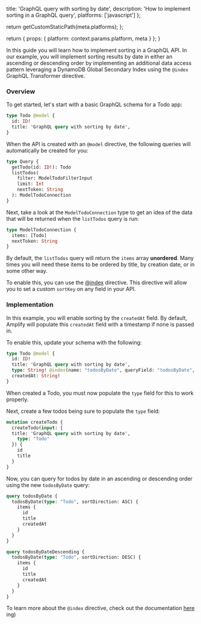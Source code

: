 
  title: 'GraphQL query with sorting by date',
  description: 'How to implement sorting in a GraphQL query',
  platforms: ['javascript']
};

  return getCustomStaticPath(meta.platforms);
};

  return {
    props: {
      platform: context.params.platform,
      meta
    }
  };
}

In this guide you will learn how to implement sorting in a GraphQL API. In our example, you will implement sorting results by date in either an ascending or descending order by implementing an additional data access pattern leveraging a DynamoDB Global Secondary Index using the `@index` GraphQL Transformer directive.

### Overview

To get started, let's start with a basic GraphQL schema for a Todo app:

```graphql
type Todo @model {
  id: ID!
  title: 'GraphQL query with sorting by date',
}
```

When the API is created with an `@model` directive, the following queries will automatically be created for you:

```graphql
type Query {
  getTodo(id: ID!): Todo
  listTodos(
    filter: ModelTodoFilterInput
    limit: Int
    nextToken: String
  ): ModelTodoConnection
}
```

Next, take a look at the `ModelTodoConnection` type to get an idea of the data that will be returned when the `listTodos` query is run:

```graphql
type ModelTodoConnection {
  items: [Todo]
  nextToken: String
}
```

By default, the `listTodos` query will return the `items` array **unordered**. Many times you will need these items to be ordered by title, by creation date, or in some other way.

To enable this, you can use the [@index](/cli/graphql/data-modeling) directive. This directive will allow you to set a custom `sortKey` on any field in your API.

### Implementation

In this example, you will enable sorting by the `createdAt` field. By default, Amplify will populate this `createdAt` field with a timestamp if none is passed in.

To enable this, update your schema with the following:

```graphql
type Todo @model {
  id: ID!
  title: 'GraphQL query with sorting by date',
  type: String! @index(name: "todosByDate", queryField: "todosByDate", sortKeyFields: ["createdAt"])
  createdAt: String!
}
```

<Callout>

When created a Todo, you must now populate the `type` field for this to work properly.

</Callout>

Next, create a few todos being sure to populate the `type` field:

```graphql
mutation createTodo {
  createTodo(input: {
  title: 'GraphQL query with sorting by date',
    type: "Todo"
  }) {
    id
    title
  }
}
```

Now, you can query for todos by date in an ascending or descending order using the new `todosByDate` query:

```graphql
query todosByDate {
  todosByDate(type: "Todo", sortDirection: ASC) {
    items {
      id
      title
      createdAt
    }
  }
}

query todosByDateDescending {
  todosByDate(type: "Todo", sortDirection: DESC) {
    items {
      id
      title
      createdAt
    }
  }
}
```

To learn more about the `@index` directive, check out the documentation [here](/cli/graphql/data-modeling) ing)
